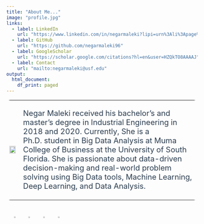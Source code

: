 ```yaml
---
title: "About Me..."
image: "profile.jpg"
links:
  - label: LinkedIn
    url: "https://www.linkedin.com/in/negarmaleki?lipi=urn%3Ali%3Apage%3Ad_flagship3_profile_view_base_contact_details%3BjJ5mqh53Qs%2ByJGY1xxK8mA%3D%3D"
  - label: GitHub
    url: "https://github.com/negarmaleki96"
  - label: GoogleScholar
    url: "https://scholar.google.com/citations?hl=en&user=HZQkTO8AAAAJ"
  - label: Contact
    url: "mailto:negarmaleki@usf.edu"
output:
  html_document: 
    df_print: paged
---
```


<html>
<head>
<style>
table, th, td {
  border-radius: 10px;
  border-collapse: collapse;
}
</style>
</head>
<body>

<table style="width:100%">
  <tr>
    <td><img src="profile.jpg" style="width:90%"></td>
    <td><p style="color:#2c3e50;font-size:20px">Negar Maleki received his bachelor's and master's degree in Industrial Engineering in 2018 and 2020. Currently, She is a Ph.D. student in Big Data Analysis at Muma College of Business at the University of South Florida. She is passionate about data-driven decision-making and real-world problem solving using Big Data tools, Machine Learning, Deep Learning, and Data Analysis.</p></td>
  </tr>
</table>

</body>
</html>

</br>
&nbsp;&nbsp;&nbsp;&nbsp;&nbsp;[<img src="linkdin.png" style="width:3%">](https://www.linkedin.com/in/negarmaleki?lipi=urn%3Ali%3Apage%3Ad_flagship3_profile_view_base_contact_details%3BjJ5mqh53Qs%2ByJGY1xxK8mA%3D%3D)&nbsp;&nbsp;&nbsp;&nbsp;&nbsp; [<img src="github.png" style="width:3%">](https://github.com/negarmaleki96)&nbsp;&nbsp;&nbsp;&nbsp;&nbsp; [<img src="google.png" style="width:3%">](https://scholar.google.com/citations?hl=en&user=HZQkTO8AAAAJ)&nbsp;&nbsp;&nbsp;&nbsp;&nbsp; [<img src="mail.png" style="width:3%">](mailto:negarmaleki@usf.edu)
